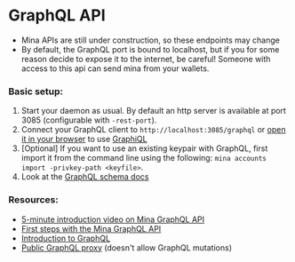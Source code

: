 
# GraphQL API

<Alert kind="warning">


- Mina APIs are still under construction, so these endpoints may change
- By default, the GraphQL port is bound to localhost, but if you for some reason decide to expose it to the internet, be careful! Someone with access to this api can send mina from your wallets.

</Alert>


### Basic setup:

1. Start your daemon as usual. By default an http server is available at port 3085 (configurable with `-rest-port`).
2. Connect your GraphQL client to `http://localhost:3085/graphql` or [open it in your browser](http://localhost:3085/graphql) to use [GraphiQL](https://github.com/graphql/graphiql)
3. [Optional] If you want to use an existing keypair with GraphQL, first import it from the command line using the following: `mina accounts import -privkey-path <keyfile>`.
4. Look at the <a href="/graphql-docs" target="_blank">GraphQL schema docs</a>

### Resources:

- [5-minute introduction video on Mina GraphQL API](http://bit.ly/GraphQLAPIin5)
- [First steps with the Mina GraphQL API](https://garethtdavies.com/crypto/first-steps-with-mina-graphql-api.html)
- [Introduction to GraphQL](https://graphql.org/learn/)
- [Public GraphQL proxy](http://graphql.o1test.net/graphql) (doesn't allow GraphQL mutations)
